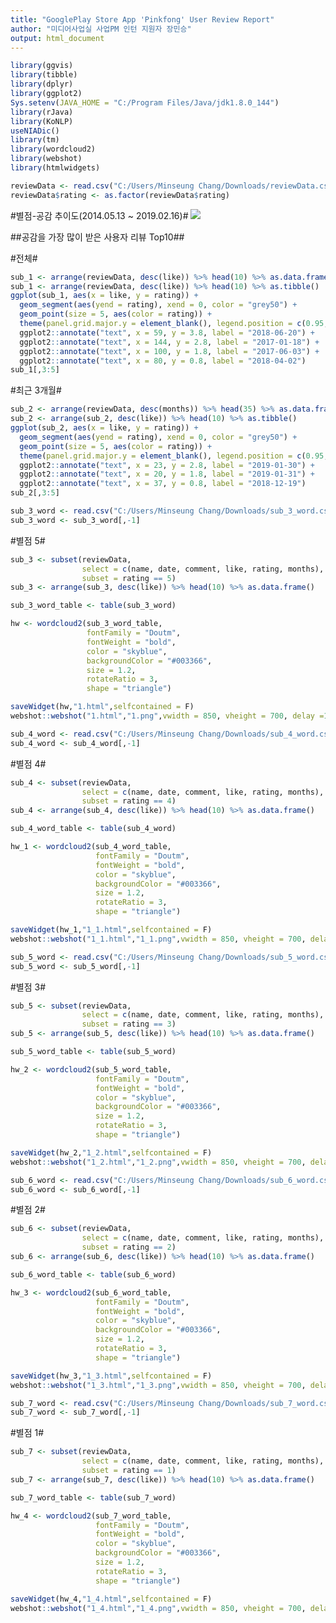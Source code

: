 ```yaml
---
title: "GooglePlay Store App 'Pinkfong' User Review Report"
author: "미디어사업실 사업PM 인턴 지원자 장민승"
output: html_document
---
```


```r
library(ggvis)
library(tibble)
library(dplyr)
library(ggplot2)
Sys.setenv(JAVA_HOME = "C:/Program Files/Java/jdk1.8.0_144")
library(rJava) 
library(KoNLP) 
useNIADic()
library(tm)
library(wordcloud2)
library(webshot) 
library(htmlwidgets) 
```

```r
reviewData <- read.csv("C:/Users/Minseung Chang/Downloads/reviewData.csv")
reviewData$rating <- as.factor(reviewData$rating)
```

#별점-공감 추이도(2014.05.13 ~ 2019.02.16)#
![](E:/Rplot.jpeg)

  ##공감을 가장 많이 받은 사용자 리뷰 Top10##
  
#전체#
```r
sub_1 <- arrange(reviewData, desc(like)) %>% head(10) %>% as.data.frame()
sub_1 <- arrange(reviewData, desc(like)) %>% head(10) %>% as.tibble()
ggplot(sub_1, aes(x = like, y = rating)) + 
  geom_segment(aes(yend = rating), xend = 0, color = "grey50") + 
  geom_point(size = 5, aes(color = rating)) + 
  theme(panel.grid.major.y = element_blank(), legend.position = c(0.95, 0.25), legend.justification = c(1, 0.5)) +
  ggplot2::annotate("text", x = 59, y = 3.8, label = "2018-06-20") +
  ggplot2::annotate("text", x = 144, y = 2.8, label = "2017-01-18") +
  ggplot2::annotate("text", x = 100, y = 1.8, label = "2017-06-03") +
  ggplot2::annotate("text", x = 80, y = 0.8, label = "2018-04-02")
sub_1[,3:5]
```

#최근 3개월#
```r
sub_2 <- arrange(reviewData, desc(months)) %>% head(35) %>% as.data.frame()
sub_2 <- arrange(sub_2, desc(like)) %>% head(10) %>% as.tibble()
ggplot(sub_2, aes(x = like, y = rating)) + 
  geom_segment(aes(yend = rating), xend = 0, color = "grey50") + 
  geom_point(size = 5, aes(color = rating)) + 
  theme(panel.grid.major.y = element_blank(), legend.position = c(0.95, 0.75), legend.justification = c(1, 0.5)) +
  ggplot2::annotate("text", x = 23, y = 2.8, label = "2019-01-30") +
  ggplot2::annotate("text", x = 20, y = 1.8, label = "2019-01-31") +
  ggplot2::annotate("text", x = 37, y = 0.8, label = "2018-12-19")  
sub_2[,3:5]
```

```r
sub_3_word <- read.csv("C:/Users/Minseung Chang/Downloads/sub_3_word.csv")
sub_3_word <- sub_3_word[,-1]
```

#별점 5#
```r
sub_3 <- subset(reviewData,
                select = c(name, date, comment, like, rating, months),
                subset = rating == 5)
sub_3 <- arrange(sub_3, desc(like)) %>% head(10) %>% as.data.frame()

sub_3_word_table <- table(sub_3_word)

hw <- wordcloud2(sub_3_word_table,
                 fontFamily = "Doutm",
                 fontWeight = "bold",
                 color = "skyblue",
                 backgroundColor = "#003366",
                 size = 1.2,
                 rotateRatio = 3,
                 shape = "triangle")

saveWidget(hw,"1.html",selfcontained = F)
webshot::webshot("1.html","1.png",vwidth = 850, vheight = 700, delay =10)
```

```r
sub_4_word <- read.csv("C:/Users/Minseung Chang/Downloads/sub_4_word.csv")
sub_4_word <- sub_4_word[,-1]
```

#별점 4#
```r
sub_4 <- subset(reviewData,
                select = c(name, date, comment, like, rating, months),
                subset = rating == 4)
sub_4 <- arrange(sub_4, desc(like)) %>% head(10) %>% as.data.frame()

sub_4_word_table <- table(sub_4_word)

hw_1 <- wordcloud2(sub_4_word_table,
                   fontFamily = "Doutm",
                   fontWeight = "bold",
                   color = "skyblue",
                   backgroundColor = "#003366",
                   size = 1.2,
                   rotateRatio = 3,
                   shape = "triangle")

saveWidget(hw_1,"1_1.html",selfcontained = F)
webshot::webshot("1_1.html","1_1.png",vwidth = 850, vheight = 700, delay =10)
```

```r
sub_5_word <- read.csv("C:/Users/Minseung Chang/Downloads/sub_5_word.csv")
sub_5_word <- sub_5_word[,-1]
```

#별점 3#
```r
sub_5 <- subset(reviewData,
                select = c(name, date, comment, like, rating, months),
                subset = rating == 3)
sub_5 <- arrange(sub_5, desc(like)) %>% head(10) %>% as.data.frame() 

sub_5_word_table <- table(sub_5_word)

hw_2 <- wordcloud2(sub_5_word_table,
                   fontFamily = "Doutm",
                   fontWeight = "bold",
                   color = "skyblue",
                   backgroundColor = "#003366",
                   size = 1.2,
                   rotateRatio = 3,
                   shape = "triangle")

saveWidget(hw_2,"1_2.html",selfcontained = F)
webshot::webshot("1_2.html","1_2.png",vwidth = 850, vheight = 700, delay =10)
```

```r
sub_6_word <- read.csv("C:/Users/Minseung Chang/Downloads/sub_6_word.csv")
sub_6_word <- sub_6_word[,-1]
```

#별점 2#
```r
sub_6 <- subset(reviewData,
                select = c(name, date, comment, like, rating, months),
                subset = rating == 2)
sub_6 <- arrange(sub_6, desc(like)) %>% head(10) %>% as.data.frame()

sub_6_word_table <- table(sub_6_word)

hw_3 <- wordcloud2(sub_6_word_table,
                   fontFamily = "Doutm",
                   fontWeight = "bold",
                   color = "skyblue",
                   backgroundColor = "#003366",
                   size = 1.2,
                   rotateRatio = 3,
                   shape = "triangle")

saveWidget(hw_3,"1_3.html",selfcontained = F)
webshot::webshot("1_3.html","1_3.png",vwidth = 850, vheight = 700, delay =10)
```

```r
sub_7_word <- read.csv("C:/Users/Minseung Chang/Downloads/sub_7_word.csv")
sub_7_word <- sub_7_word[,-1]
```

#별점 1#
```r
sub_7 <- subset(reviewData,
                select = c(name, date, comment, like, rating, months),
                subset = rating == 1)
sub_7 <- arrange(sub_7, desc(like)) %>% head(10) %>% as.data.frame() 

sub_7_word_table <- table(sub_7_word)

hw_4 <- wordcloud2(sub_7_word_table,
                   fontFamily = "Doutm",
                   fontWeight = "bold",
                   color = "skyblue",
                   backgroundColor = "#003366",
                   size = 1.2,
                   rotateRatio = 3,
                   shape = "triangle")

saveWidget(hw_4,"1_4.html",selfcontained = F)
webshot::webshot("1_4.html","1_4.png",vwidth = 850, vheight = 700, delay =10)
```